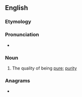 ==English==

===Etymology===
{{suffix|en|pure|ness}}

===Pronunciation===
* {{rhymes|en|ʊə(ɹ)nəs}}

===Noun===
{{en-noun|-|+}}

# The quality of being [[pure]]; [[purity]]

===Anagrams===
* {{anagrams|en|a=eenprssu|Preussen}}